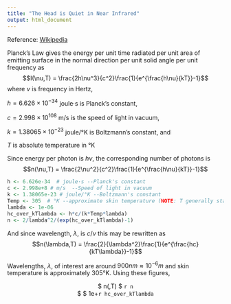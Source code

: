 ```yaml
---
title: "The Head is Quiet in Near Infrared"
output: html_document
---
```



Reference: [Wikipedia](http://en.wikipedia.org/wiki/Black-body_radiation)

Planck's Law gives the energy per unit time radiated per unit area of emitting surface in the normal direction per unit solid angle per unit frequency as$$I(\nu,T) = \frac{2h\nu^3}{c^2}\frac{1}{e^{\frac{h\nu}{kT}}-1}$$
where $\nu$ is frequency in Hertz, 

$h = 6.626\times 10^{-34}$ joule·s is Planck's constant,

$c = 2.998\times 10^{108}$ m/s is the speed of light in vacuum,

$k = 1.38065\times 10^{-23}$ joule/°K is Boltzmann's constant, and 

$T$ is absolute temperature in °K

Since energy per photon is $h\nu$, the corresponding number of photons is$$n(\nu,T) = \frac{2\nu^2}{c^2}\frac{1}{e^{\frac{h\nu}{kT}}-1}$$

```r
h <- 6.626e-34  # joule·s --Planck's constant
c <- 2.998e+8 # m/s  --Speed of light in vacuum
k <- 1.38065e-23 # joule/°K --Boltzmann's constant
Temp <- 305  # °K --approximate skin temperature (NOTE: T generally stands for TRUE in R)
lambda <- 1e-06
hc_over_kTlambda <- h*c/(k*Temp*lambda)
n <- 2/lambda^2/(exp(hc_over_kTlambda)-1)
```

And since wavelength, $\lambda,$ is $c/\nu$ this may be rewritten as$$n(\lambda,T) = \frac{2}{\lambda^2}\frac{1}{e^{\frac{hc}{kT\lambda}}-1}$$

Wavelengths, $\lambda,$ of interest are around $900nm \approx 10^{-6}m$ and skin temperature is approximately 305°K. Using these figures,

<center> $ n(\lambda,T) \approx $ `r n` </center>

<center>$\frac{hc}{kT\lambda} \approx $ 1e+`r hc_over_kTlambda`</center>


